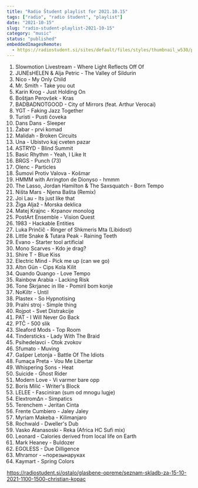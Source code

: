 ```yaml
---
title: "Radio Študent playlist for 2021.10.15"
tags: ["radio", "radio študent", "playlist"]
date: "2021-10-15"
slug: "radio-student-playlist-2021-10-15"
category: "music"
status: "published"
embeddedImagesRemote:
  - https://radiostudent.si/sites/default/files/styles/thumbnail_w530/public/slike/2021-10-15-seznam-skladb-za-15-10-2021-1100-1500-christian-kopac-130251.jpg
---
```



1. Slowmotion Livestream - Where Light Reflects Off Of
2. JUNEsHELEN & Alja Petric - The Valley of Sildurin
3. Nico - My Only Child
4. Mr. Smith - Take you out
5. Karin Krog - Just Holding On
6. Boštjan Perovšek - Kras
7. BADBADNOTGOOD - City of Mirrors (feat. Arthur Verocai)
8. YGT - Faking Jazz Together
9. Turisti - Pusti čoveka
10. Dans Dans - Sleeper
11. Žabar - prvi komad
12. Malidah - Broken Circuits
13. Una - Ubistvo kaj cveten pazar
14. ASTRYD - Blind Summit
15. Basic Rhythm - Yeah, I Like It
16. BRGS - Punch (73)
17. Olenc - Particles
18. Šumovi Protiv Valova - Košmar
19. HMMM with Arrington de Dionyso - hmmm
20. The Lasso, Jordan Hamilton & The Saxsquatch - Born Tempo
21. Ništa Mars - Njena Bašta (Remix)
22. Joi Lau - Its just like that
23. Žiga Aljaž - Morska deklica
24. Matej Krajnc - Krpanov monolog
25. PostArt Ensemble - Vision Quest
26. 1983 - Hackable Entities
27. Luka Prinčič - Ringer of Shkmeris Mta (Libidost)
28. Little Snake & Tutara Peak - Raining Teeth
29. Evano - Starter tool artificial
30. Mono Scarves - Kdo je drag?
31. Shire T - Blue Kiss
32. Electric Mind - Pick me up (can we go)
33. Altın Gün - Cips Kola Kilit
34. Quando Quango - Love Tempo
35. Rainbow Arabia - Lacking Risk
36. Tone Škrjanec in Ille - Pomiril bom konje
37. NoKiltr - Until
38. Plastex - So Hypnotising
39. Pralni stroj - Simple thing
40. Rojpot - Svet Distrakcije
41. PAT - I Will Never Go Back
42. PTČ - 500 slik
43. Sleaford Mods - Top Room
44. Tindersticks - Lady With The Braid
45. Psihedelavci - Otok zvokov
46. Sfumato - Muving
47. Gašper Letonja - Battle Of The Idiots
48. Fumaça Preta - Vou Me Libertar
49. Whispering Sons - Heat
50. Suicide - Ghost Rider
51. Modern Love - Vi varmer bare opp
52. Boris Milić - Writer's Block
53. LELEE - Fasciniran (sum od mnogu lugje)
54. ElextromΔn - Simpatics
55. Terenchem - Jeritan Cinta
56. Frente Cumbiero - Jaley Jaley
57. Myriam Makeba - Kilimanjaro
58. Rochwald - Dweller's Dub
59. Vasko Atanasoski - Reka (Africa HC Sufi mix)
60. Leonard - Calories derived from local life on Earth
61. Mark Heaney - Buldozer
62. EGOLESS - Due Dilligence
63. Mhramor - ~порезынаруках
64. Kaymart - Spring Colors

<https://radiostudent.si/ostalo/glasbene-opreme/seznam-skladb-za-15-10-2021-1100-1500-christian-kopac>

<div
  style={{
    gridArea: "1/1",
    position: "relative",
    placeItems: "center",
    display: "grid",
  }}
>
  <GatsbyImage
    style={{ marginTop: "2em" }}
    imgStyle={{ border: "3px dotted tomato" }}
    alt=""
    image={getImage(props.remoteImages[0])}
  />
</div>

